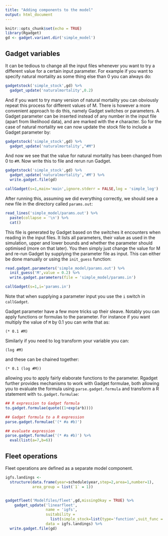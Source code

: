 ```yaml
---
title: "Adding components to the model"
output: html_document
---
```


```r
knitr::opts_chunk$set(echo = TRUE)
library(Rgadget)
gd <- gadget.variant.dir('simple_model')
```

## Gadget variables 

It can be tedious to change all the input files whenever you want to try a different value for a certain input parameter. For example if you want to specify natural mortality as some thing else than 0 you can always do:
```r
gadgetstock('simple_stock',gd) %>% 
  gadget_update('naturalmortality',0.2)
```
And if you want to try many version of natural mortality you can obviously repeat this process for different values of M. There is however a more convenient approach to do this, namely Gadget switches or parameters. A Gadget parameter can be inserted instead of any number in the input file (apart from likelihood data), and are marked with the `#` character. So for the case of natural mortality we can now update the stock file to include a Gadget parameter by:

```r
gadgetstock('simple_stock',gd) %>% 
  gadget_update('naturalmortality',"#M")
```

And now we see that the value for natural mortality has been changed from 0 to `#M`. Now write this to file and rerun run Gadget.
```r
gadgetstock('simple_stock',gd) %>% 
  gadget_update('naturalmortality','#M') %>% 
  write.gadget.file(gd)

callGadget(s=1,main='main',ignore.stderr = FALSE,log = 'simple_log')
```

After running this, assuming we did everything correctly, we should see a new file in the directory called `params.out`:
```r
read_lines('simple_model/params.out') %>% 
  paste(collapse = '\n') %>% 
  cat()
```

This file is generated by Gadget based on the switches it encounters when reading in the input files. It lists all parameters, their value as used in the simulation, upper and lower bounds and whether the parameter should optimised (more on that later). You then simply just change the value for M and re-run Gadget by supplying the parameter file as input. This can either be done manually or using the `init_guess` function:
```r
read.gadget.parameters('simple_model/params.out') %>% 
  init_guess('M',value = 0.2) %>% 
  write.gadget.parameters(file = 'simple_model/params.in')

callGadget(s=1,i='params.in')
```

Note that when supplying a parameter input you use the `i` switch in `callGadget`. 

Gadget parameter have a few more tricks up their sleave. Notably you can apply functions or formulas to the parameter. For instance if you want multiply the value of `M` by 0.1 you can write that as:
```
(* 0.1 #M)
```
Similarly if you need to log transform your variable you can:
```
(log #M)
```
and these can be chained together:
```
(* 0.1 (log #M))
```
allowing you to apply fairly elaborate functions to the parameter. Rgadget further provides mechanisms to work with Gadget formulae, both allowing you to evaluate the formula using `parse.gadget.formula` and transform a R statement with `to.gadget.formulae`:

```r
## R expression to Gadget formula
to.gadget.formulae(quote((1+exp(a*b))))

## Gadget formula to a R expression
parse.gadget.formulae('(* #a #b)')

## evaluate expression
parse.gadget.formulae('(* #a #b)') %>% 
  eval(list(a=7,b=6))
```


## Fleet operations
Fleet operations are defined as a separate model component. 

```r
igfs.landings <- 
  structure(data.frame(year=schedule$year,step=2,area=1,number=1),
            area_group = list(`1` = 1)) 


gadgetfleet('Modelfiles/fleet',gd,missingOkay = TRUE) %>% 
    gadget_update('linearfleet',
                  name = 'igfs',
                  suitability = 
                    list(simple_stock=list(type='function',suit_func = 'constant',value=0.2),
                  data = igfs.landings) %>% 
  write.gadget.file(gd)
```

